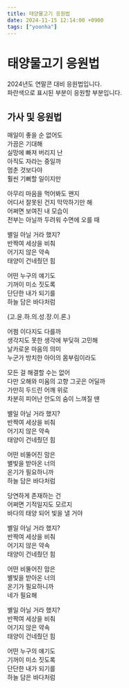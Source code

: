 ```yaml
---
title: 태양물고기 응원법
date: 2024-11-15 12:14:00 +0900
tags: ["yoonha"]
---
```



# 태양물고기 응원법

2024년도 연말콘 대비 응원법입니다.<br />
<BlueText>파란색</BlueText>으로 표시된 부분이 응원할 부분입니다.

## 가사 및 응원법

매일이 좋을 순 없어도<br />
가끔은 기대해<br />
실망에 빠져 버리지 난<br />
아직도 자라는 중일까<br />
멈춘 것보다야<br />
훨씬 기뻐할 일이지만<br />


아무리 마음을 먹어봐도 <BlueText>왠지</BlueText><br />
어디서 잘못된 건지 <BlueText>막막하기만 해</BlueText><br />
어쩌면 보여진 내 모습이<br />
<BlueText>전부는 아닐까</BlueText> 두려워 수면에 오를 때<br />


별일 아닐 거라 했지?<br />
<BlueText>반짝여</BlueText> 세상을 비춰<br />
어기지 않은 약속<br />
태양이 건네줬던 <BlueText>힘</BlueText><br />


어떤 누구의 얘기도<br />
기꺼이 미소 짓도록<br />
단단한 내가 되기를<br />
<BlueText>하늘 담은 바다처럼</BlueText><br />


<BlueText>(고.윤.하.의.성.장.이.론.)</BlueText><br />


어쩜 이다지도 다를까<br />
생각지도 못한 생각에 부딪혀 고민해<br />
날카로운 마음의 의미<br />
누군가 방치한 아이의 몸부림이라도<br />


모든 걸 해결할 수는 없어<br />
다만 오해와 미움의 고향 <BlueText>그곳은 어딜까</BlueText><br />
가만히 두드린 어깨 위로<br />
차분히 피어난 안도의 숨이 느껴질 땐<br />


별일 아닐 거라 했지?<br />
<BlueText>반짝여</BlueText> 세상을 비춰<br />
어기지 않은 약속<br />
태양이 건네줬던 <BlueText>힘</BlueText><br />


어떤 비뚤어진 맘은<br />
별빛을 받아온 너의<br />
온기가 필요하니까<br />
<BlueText>하늘 담은 바다처럼</BlueText><br />


당연하게 존재하는 건<br />
어쩌면 기적일지도 모르지<br />
바다의 태양 되어 빛을 낼 거야<br />


별일 아닐 거라 했지?<br />
<BlueText>반짝여</BlueText> 세상을 비춰<br />
어기지 않은 약속<br />
태양이 건네줬던 <BlueText>힘</BlueText><br />


어떤 비뚤어진 맘은<br />
별빛을 받아온 너의<br />
온기가 필요하니까<br />
네가 필요해<br />


별일 아닐 거라 했지?<br />
<BlueText>반짝여</BlueText> 세상을 비춰<br />
어기지 않은 약속<br />
태양이 건네줬던 <BlueText>힘</BlueText><br />


어떤 누구의 얘기도<br />
기꺼이 미소 짓도록<br />
단단한 내가 되기를<br />
<BlueText>하늘 담은 바다처럼</BlueText><br />